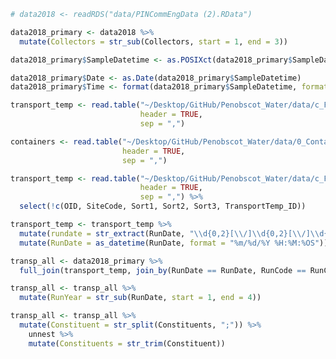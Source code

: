 
```r
# data2018 <- readRDS("data/PINCommEngData (2).RData")

data2018_primary <- data2018 %>%
  mutate(Collectors = str_sub(Collectors, start = 1, end = 3))

data2018_primary$SampleDatetime <- as.POSIXct(data2018_primary$SampleDatetime, format = "%m/%d/%Y %H:%M:%S")

data2018_primary$Date <- as.Date(data2018_primary$SampleDatetime)
data2018_primary$Time <- format(data2018_primary$SampleDatetime, format = "%H:%M:%S")

transport_temp <- read.table("~/Desktop/GitHub/Penobscot_Water/data/c_FieldTransportTemps.txt",
                             header = TRUE,
                             sep = ",")

containers <- read.table("~/Desktop/GitHub/Penobscot_Water/data/0_ContainerMgmt.txt",
                         header = TRUE,
                         sep = ",")

```

```r
transport_temp <- read.table("~/Desktop/GitHub/Penobscot_Water/data/c_FieldTransportTemps.txt",
                             header = TRUE,
                             sep = ",") %>% 
  select(!c(OID, SiteCode, Sort1, Sort2, Sort3, TransportTemp_ID))

transport_temp <- transport_temp %>% 
  mutate(rundate = str_extract(RunDate, "\\d{0,2}[\\/]\\d{0,2}[\\/]\\d{2,4}")) %>% 
  mutate(RunDate = as_datetime(RunDate, format = "%m/%d/%Y %H:%M:%OS"))

transp_all <- data2018_primary %>% 
  full_join(transport_temp, join_by(RunDate == RunDate, RunCode == RunCode, Collectors == Staff, SampleName == SampleNames))

transp_all <- transp_all %>% 
  mutate(RunYear = str_sub(RunDate, start = 1, end = 4))

transp_all <- transp_all %>% 
  mutate(Constituent = str_split(Constituents, ";")) %>%
    unnest %>%
    mutate(Constituents = str_trim(Constituent))

```



